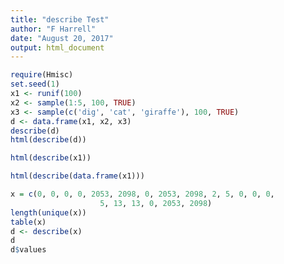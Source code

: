 ```yaml
---
title: "describe Test"
author: "F Harrell"
date: "August 20, 2017"
output: html_document
---
```


```r
require(Hmisc)
set.seed(1)
x1 <- runif(100)
x2 <- sample(1:5, 100, TRUE)
x3 <- sample(c('dig', 'cat', 'giraffe'), 100, TRUE)
d <- data.frame(x1, x2, x3)
describe(d)
html(describe(d))
```
```r
html(describe(x1))
```
```r
html(describe(data.frame(x1)))
```

```r
x = c(0, 0, 0, 0, 2053, 2098, 0, 2053, 2098, 2, 5, 0, 0, 0, 
                    5, 13, 13, 0, 2053, 2098)
length(unique(x))
table(x)
d <- describe(x)
d
d$values
```
